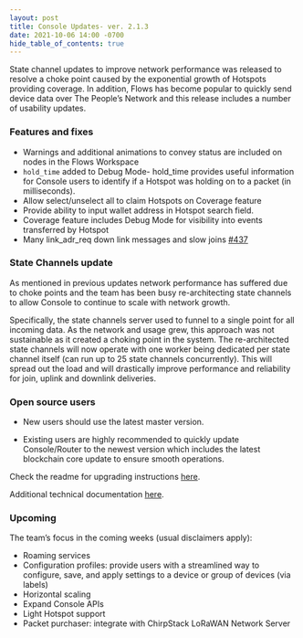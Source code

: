```yaml
---
layout: post
title: Console Updates- ver. 2.1.3
date: 2021-10-06 14:00 -0700
hide_table_of_contents: true
---
```


State channel updates to improve network performance was released to resolve a choke point caused by
the exponential growth of Hotspots providing coverage. In addition, Flows has become popular to
quickly send device data over The People’s Network and this release includes a number of usability
updates.

<!--truncate-->

### Features and fixes

- Warnings and additional animations to convey status are included on nodes in the Flows Workspace
- `hold_time` added to Debug Mode- hold_time provides useful information for Console users to
  identify if a Hotspot was holding on to a packet (in milliseconds).
- Allow select/unselect all to claim Hotspots on Coverage feature
- Provide ability to input wallet address in Hotspot search field.
- Coverage feature includes Debug Mode for visibility into events transferred by Hotspot
- Many link_adr_req down link messages and slow joins
  [#437](https://github.com/helium/router/issues/437)

### State Channels update

As mentioned in previous updates network performance has suffered due to choke points and the team
has been busy re-architecting state channels to allow Console to continue to scale with network
growth.

Specifically, the state channels server used to funnel to a single point for all incoming data. As
the network and usage grew, this approach was not sustainable as it created a choking point in the
system. The re-architected state channels will now operate with one worker being dedicated per state
channel itself (can run up to 25 state channels concurrently). This will spread out the load and
will drastically improve performance and reliability for join, uplink and downlink deliveries.

### Open source users

- New users should use the latest master version.

- Existing users are highly recommended to quickly update Console/Router to the newest version which
  includes the latest blockchain core update to ensure smooth operations.

Check the readme for upgrading instructions
[here](https://github.com/helium/console#upgrading-your-open-source-consolerouter).

Additional technical documentation
[here](https://docs.helium.com/use-the-network/run-console/#console-setup).

### Upcoming

The team’s focus in the coming weeks (usual disclaimers apply):

- Roaming services
- Configuration profiles: provide users with a streamlined way to configure, save, and apply
  settings to a device or group of devices (via labels)
- Horizontal scaling
- Expand Console APIs
- Light Hotspot support
- Packet purchaser: integrate with ChirpStack LoRaWAN Network Server
